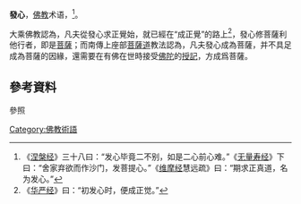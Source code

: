 {{佛教}}
'''發心'''，[[佛教|佛教]]术语，{{what|發[[菩提心|菩提心]]也。愿求无上菩提之心而[[成佛|成佛]]也}}<ref>《[[涅槃经|涅槃经]]》三十八曰：“发心毕竟二不别，如是二心前心难。”《[[无量寿经|无量寿经]]》下曰：“舍家弃欲而作沙门，发菩提心。”《[[維摩詰所說經|维摩经]]慧远疏》曰：“期求正真道，名为发心。”</ref>。

大乘佛教認為，凡夫從發心求正覺始，就已經在“成正覺”的路上<ref>《[[华严经|华严经]]》曰：“初发心时，便成正觉。”</ref>，發心修菩薩利他行者，即是[[菩薩|菩薩]]；而南傳上座部[[菩薩道|菩薩道]]教法認為，凡夫發心成為菩薩，并不具足成為菩薩的因緣，還需要在有佛在世時接受[[佛陀|佛陀]]的[[授記|授記]]，方成爲菩薩。

== 參考資料 ==
;參照
{{reflist}}

{{佛教小作品}}

[[Category:佛教術語|Category:佛教術語]]